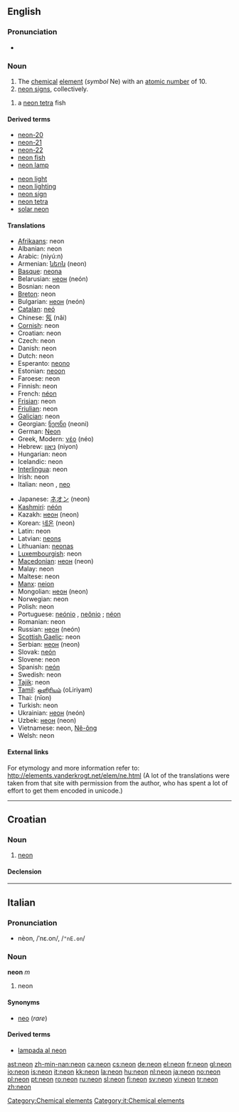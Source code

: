 {{see|Neon|neón|néon|néón}}
==English==

{{elements|Ne|fluorine|F|sodium|Na}}

===Pronunciation===
*{{audio|en-us-neon.ogg|Audio (US)}}

===Noun===
{{en-noun|-}}
{{wikipedia}}

# The [[chemical]] [[element]] (''symbol'' Ne) with an [[atomic number]] of 10.
# [[neon sign]]s, collectively.
{{en-noun}}
# a [[neon tetra]] fish

====Derived terms====
{{top2}}
*[[neon-20]]
*[[neon-21]]
*[[neon-22]]
*[[neon fish]]
*[[neon lamp]]
{{mid2}}
*[[neon light]]
*[[neon lighting]]
*[[neon sign]]
*[[neon tetra]]
*[[solar neon]]
{{bottom2}}

====Translations====
{{trans-top|element}}
*[[Afrikaans]]: neon
*Albanian: neon
*Arabic: {{ARchar|[[نيون]]}} (niyú:n) {{m}}
*Armenian: [[նեոն]] (neon)
*[[Basque]]: [[neona]]
*Belarusian: [[неон]] (neón) {{m}}
*Bosnian: neon
*[[Breton]]: neon {{m}}
*Bulgarian: [[неон]] (neón) {{m}}
*[[Catalan]]: [[neó]]
*Chinese: [[氖]] (nǎi)
*[[Cornish]]: neon
*Croatian: neon
*Czech: neon
*Danish: neon
*Dutch: neon {{n}}
*Esperanto: [[neono]]
*Estonian: [[neoon]]
*Faroese: neon
*Finnish: neon
*French: [[néon]] {{m}}
*[[Frisian]]: neon
*[[Friulian]]: neon
*[[Galician]]: neon
*Georgian: [[ნეონი]] (neoni)
*German: [[Neon]] {{n}}
*Greek, Modern: [[νέο]] (néo) {{n}}
*Hebrew: [[ניאון]] (niyon)
*Hungarian: neon
*Icelandic: neon
*[[Interlingua]]: neon
*Irish: neon
*Italian: neon {{m}}, [[neo]] {{m}}
{{trans-mid}}
*Japanese: [[ネオン]] (neon)
*[[Kashmiri]]: [[néón]]
*Kazakh: [[неон]] (neon)
*Korean: [[네온]] (neon)
*Latin: neon
*Latvian: [[neons]]
*Lithuanian: [[neonas]]
*[[Luxembourgish]]: neon
*[[Macedonian]]: [[неон]] (neon)
*Malay: neon
*Maltese: neon
*[[Manx]]: [[neion]]
*Mongolian: [[неон]] (neon)
*Norwegian: neon
*Polish: neon {{m}}
*Portuguese: [[neónio]] {{m}} {{italbrac|Portugal}}, [[neônio]] {{m}} {{italbrac|Brazil}}; [[néon]] {{m}}
*Romanian: neon {{n}}
*Russian: [[неон]] (neón) {{m}}
*[[Scottish Gaelic]]: neon
*Serbian: [[неон]] (neon) {{m}}
*Slovak: [[neón]]
*Slovene: neon
*Spanish: [[neón]] {{m}}
*Swedish: neon
*[[Tajik]]: neon
*[[Tamil]]: [[ஒளிரியம்]] (oLiriyam)
*Thai: {{THchar|[[นีออน]]}} (nīon)
*Turkish: neon
*Ukrainian: [[неон]] (neón) {{m}}
*Uzbek: [[неон]] (neon)
*Vietnamese: neon, [[Nê-ông]]
*Welsh: neon
{{trans-bottom}}

{{trans-top|neon signs}}
{{trans-mid}}
{{trans-bottom}}

{{trans-top|neon tetra}}
{{trans-mid}}
{{trans-bottom}}

====External links====
For etymology and more information refer to:
http://elements.vanderkrogt.net/elem/ne.html
(A lot of the translations were taken from that site with permission from the author, who has spent a lot of effort to get them encoded in unicode.)

[[Category:Chemical elements]]

----

==Croatian==

===Noun===
{{hr-noun|g=m|neoni}}

# [[#English|neon]]

====Declension====
{{hr-decl-noun
|neon|neoni
|neona|neona
|neonu|neonima
|neon|neone
|neone|neoni
|neonu|neonima
|neonom|neonima
}}

----

==Italian==

===Pronunciation===
*nèon, /ˈnɛ.on/, /<tt>"nE.on</tt>/

===Noun===
'''neon''' ''m''

# neon

====Synonyms====
*[[neo]] (''rare'')

====Derived terms====
*[[lampada al neon]]

[[Category:it:Chemical elements]]

[[ast:neon]]
[[zh-min-nan:neon]]
[[ca:neon]]
[[cs:neon]]
[[de:neon]]
[[el:neon]]
[[fr:neon]]
[[gl:neon]]
[[io:neon]]
[[is:neon]]
[[it:neon]]
[[kk:neon]]
[[la:neon]]
[[hu:neon]]
[[nl:neon]]
[[ja:neon]]
[[no:neon]]
[[pl:neon]]
[[pt:neon]]
[[ro:neon]]
[[ru:neon]]
[[sl:neon]]
[[fi:neon]]
[[sv:neon]]
[[vi:neon]]
[[tr:neon]]
[[zh:neon]]
